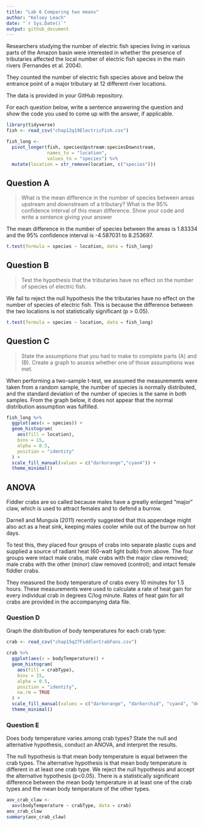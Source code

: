 ```yaml
---
title: "Lab 6 Comparing two means"
author: "Kelsey Leach"
date: "`r Sys.Date()`"
output: github_document
---
```


Researchers studying the number of electric fish species living in various parts of the Amazon basin were interested in whether the presence of tributaries affected the local number of electric fish species in the main rivers (Fernandes et al. 2004).

They counted the number of electric fish species above and below the entrance point of a major tributary at 12 different river locations.

The data is provided in your GitHub repository.

For each question below, write a sentence answering the question and show the code you used to come up with the answer, if applicable.

```r
library(tidyverse)
fish <- read_csv("chap12q19ElectricFish.csv")

fish_long <- 
  pivot_longer(fish, speciesUpstream:speciesDownstream,
               names_to = "location",
               values_to = "species") %>% 
  mutate(location = str_remove(location, c("species"))) 

```


## Question A

> What is the mean difference in the number of species between areas upstream and downstream of a tributary? What is the 95% confidence interval of this mean difference. Show your code and write a sentence giving your answer

The mean difference in the number of species between the areas is 1.83334 and the 95% confidence interval is -4.587031 to 8.253697.

```r

t.test(formula = species ~ location, data = fish_long)
```

## Question B

> Test the hypothesis that the tributaries have no effect on the number of species of electric fish.

We fail to reject the null hypothesis the the tributaries have no effect on the number of species of electric fish. This is because the difference between the two locations is not statistically significant (p > 0.05).

```r
t.test(formula = species ~ location, data = fish_long)
```

## Question C

> State the assumptions that you had to make to complete parts (A) and (B). Create a graph to assess whether one of those assumptions was met.

When performing a two-sample t-test, we assumed the measurements were taken from a random sample, the number of species is normally distributed, and the standard deviation of the number of species is the same in both samples. From the graph below, it does not appear that the normal distribution assumption was fulfilled. 

```r
fish_long %>% 
  ggplot(aes(x = species)) +
  geom_histogram(
    aes(fill = location), 
    bins = 15, 
    alpha = 0.5, 
    position = "identity"
  ) +
  scale_fill_manual(values = c("darkorange","cyan4")) +
  theme_minimal()
```

## ANOVA

Fiddler crabs are so called because males have a greatly enlarged "major" claw, which is used to attract females and to defend a burrow.

Darnell and Munguia (2011) recently suggested that this appendage might also act as a heat sink, keeping males cooler while out of the burrow on hot days.

To test this, they placed four groups of crabs into separate plastic cups and supplied a source of radiant heat (60-watt light bulb) from above. The four groups were intact male crabs, male crabs with the major claw removed; male crabs with the other (minor) claw removed (control); and intact female fiddler crabs.

They measured the body temperature of crabs every 10 minutes for 1.5 hours. These measurements were used to calculate a rate of heat gain for every individual crab in degrees C/log minute. Rates of heat gain for all crabs are provided in the accompanying data file.

### Question D

Graph the distribution of body temperatures for each crab type:

```r
crab <- read_csv("chap15q27FiddlerCrabFans.csv")

crab %>% 
  ggplot(aes(x = bodyTemperature)) +
  geom_histogram(
    aes(fill = crabType), 
    bins = 15, 
    alpha = 0.5, 
    position = "identity",
    na.rm = TRUE
  ) +
  scale_fill_manual(values = c("darkorange", "darkorchid", "cyan4", "deeppink")) +
  theme_minimal()

```

### Question E

Does body temperature varies among crab types? State the null and alternative hypothesis, conduct an ANOVA, and interpret the results.

The null hypothesis is that mean body temperature is equal between the crab types. The alternative hypothesis is that mean body temperature is different in at least one crab type. We reject the null hypothesis and accept the alternative hypothesis (p<0.05). There is a statistically significant difference between the mean body temperature in at least one of the crab types and the mean body temperature of the other types. 

```r
aov_crab_claw <-
  aov(bodyTemperature ~ crabType, data = crab)
aov_crab_claw
summary(aov_crab_claw)
```
